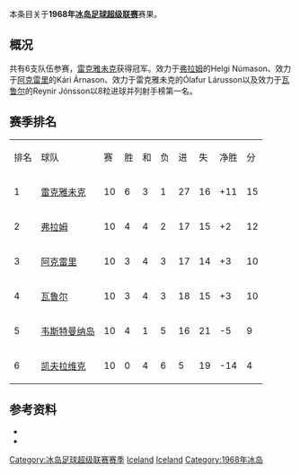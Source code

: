 本条目关于'''1968年[[冰岛足球超级联赛|冰岛足球超级联赛]]'''赛果。

==概况==
共有6支队伍参赛，[[雷克雅未克足球俱乐部|雷克雅未克]]获得冠军。效力于[[弗拉姆足球俱乐部|弗拉姆]]的Helgi Númason、效力于[[阿克雷里竞技俱乐部|阿克雷里]]的Kári Árnason、效力于雷克雅未克的Ólafur Lárusson以及效力于[[瓦鲁尔足球俱乐部|瓦鲁尔]]的Reynir Jónsson以8粒进球并列射手榜第一名。

==赛季排名==
{| class="wikitable" style="text-align: center;"
|排名||球队||赛||胜||和||负||进||失||净胜||分
|-
|1||[[雷克雅未克足球俱乐部|雷克雅未克]]||10||6||3||1||27||16||+11||15
|-
|2||[[弗拉姆足球俱乐部|弗拉姆]]||10||4||4||2||17||15||+2||12
|-
|3||[[阿克雷里竞技俱乐部|阿克雷里]]||10||3||4||3||17||14||+3||10
|-
|4||[[瓦鲁尔足球俱乐部|瓦鲁尔]]||10||3||4||3||18||15||+3||10
|-
|5||[[韦斯特曼纳岛竞技俱乐部|韦斯特曼纳岛]]||10||4||1||5||16||21||-5||9
|-
|6||[[凯夫拉维克足球俱乐部|凯夫拉维克]]||10||0||4||6||5||19||-14||4
|}

==参考资料==
* {{cite web |title=Iceland Final League Tables 1912-1998 |url=http://www.rsssf.com/tablesi/ijshist.html |publisher=[[RSSSF|RSSSF]] |accessdate=2018-06-18 |archive-date=2019-12-25 |archive-url=https://web.archive.org/web/20191225230011/http://rsssf.com/tablesi/ijshist.html |dead-url=no }}
* {{cite web |title=Iceland - Topscorers |url=http://www.rsssf.com/tablesi/ijstops.html |website=www.rsssf.com |publisher=[[RSSSF|RSSSF]] |accessdate=2018-06-18 |archive-date=2019-04-07 |archive-url=https://web.archive.org/web/20190407162501/http://www.rsssf.com/tablesi/ijstops.html |dead-url=no }}

{{冰岛足球超级联赛赛季}}
{{1967–68 in European football (UEFA)}}
{{1968–69 in European football (UEFA)}}


[[Category:冰岛足球超级联赛赛季|Category:冰岛足球超级联赛赛季]]
[[Category:1968年至1969年本土足球联赛|Iceland]] 
[[Category:1967年至1968年本土足球联赛|Iceland]] 
[[Category:1968年冰岛|Category:1968年冰岛]]